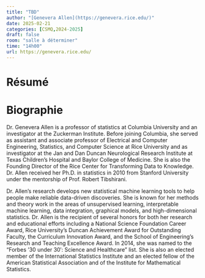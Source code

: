 ```yaml
---
title: "TBD"
author: "[Genevera Allen](https://genevera.rice.edu/)"
date: 2025-02-21
categories: [CSMQ,2024-2025]
draft: false
room: "salle à déterminer"
time: "14h00"
url: https://genevera.rice.edu/
---
```


# Résumé


# Biographie

Dr. Genevera Allen is a professor of statistics at Columbia University and an investigator at the Zuckerman Institute. Before joining Columbia, she served as assistant and associate professor of Electrical and Computer Engineering, Statistics, and Computer Science at Rice University and as investigator at the Jan and Dan Duncan Neurological Research Institute at Texas Children's Hospital and Baylor College of Medicine. She is also the Founding Director of the Rice Center for Transforming Data to Knowledge. Dr. Allen received her Ph.D. in statistics in 2010 from Stanford University under the mentorship of Prof. Robert Tibshirani.

Dr. Allen's research develops new statistical machine learning tools to help people make reliable data-driven discoveries. She is known for her methods and theory work in the areas of unsupervised learning, interpretable machine learning, data integration, graphical models, and high-dimensional statistics. Dr. Allen is the recipient of several honors for both her research and educational efforts including a National Science Foundation Career Award, Rice University’s Duncan Achievement Award for Outstanding Faculty, the Curriculum Innovation Award, and the School of Engineering’s Research and Teaching Excellence Award.  In 2014, she was named to the “Forbes ’30 under 30′: Science and Healthcare” list.  She is also an elected member of the International Statistics Institute and an elected fellow of the American Statistical Association and of the Institute for Mathematical Statistics. 
